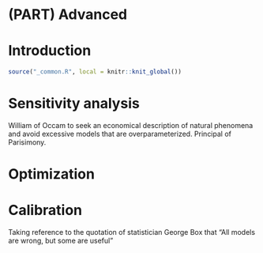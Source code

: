 # (PART) Advanced {-}

# Introduction {#advanced}

```r
source("_common.R", local = knitr::knit_global())
```

# Sensitivity analysis

William of Occam to seek an economical description of natural phenomena and avoid excessive models that are overparameterized. Principal of Parisimony. 

# Optimization

# Calibration

Taking reference to the quotation of statistician George Box that "All models are wrong, but some are useful"



